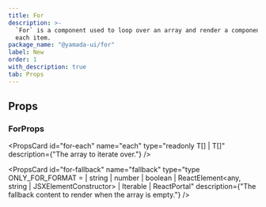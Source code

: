 ```yaml
---
title: For
description: >-
  `For` is a component used to loop over an array and render a component for
  each item.
package_name: "@yamada-ui/for"
label: New
order: 1
with_description: true
tab: Props
---
```


## Props

### ForProps

<PropsCard
  id="for-each"
  name="each"
  type="readonly T[] | T[]"
  description={"The array to iterate over."}
/>

<PropsCard
  id="for-fallback"
  name="fallback"
  type="type ONLY_FOR_FORMAT =
  | string
  | number
  | boolean
  | ReactElement<any, string | JSXElementConstructor<any>>
  | Iterable<ReactNode>
  | ReactPortal"
  description={"The fallback content to render when the array is empty."}
/>
